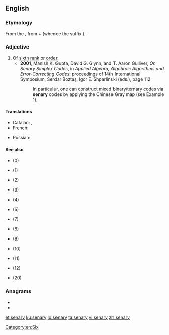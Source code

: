 ==English==

===Etymology===
From the {{etyl|la|en}} {{m|la|sēnārius||consisting of six each}}, from {{m|la|sēnī||six each, six at a time}} + {{m|la|-ārius}} (whence the {{etyl|en|-}} suffix {{m|en|-ary}}).

===Adjective===
{{en-adj|-}}

# Of [[sixth]] [[rank]] or [[order]].
#* '''2001''', Manish K. Gupta, David G. Glynn, and T. Aaron Gulliver, ''On Senary Simplex Codes'', in ''Applied Algebra, Algebraic Algorithms and Error-Correcting Codes'': proceedings of 14th International Symposium, Serdar Boztaş, Igor E. Shparlinski (eds.), page 112
#*: In particular, one can construct mixed binary/ternary codes via '''senary''' codes by applying the Chinese Gray map (see Example 1).

====Translations====
{{trans-top|of sixth rank or order}}
* Catalan: {{t|ca|senari|m}}, {{t|ca|senària|f}}
* French: {{t+|fr|sénaire|m|f}}
{{trans-mid}}
* Russian: {{t+|ru|шестеричный}}
{{trans-bottom}}

====See also====
* {{l|en|nullary}} (0)
* {{l|en|unary}} (1)
* {{l|en|binary}} (2)
* {{l|en|ternary}} (3)
* {{l|en|quaternary}} (4)
* {{l|en|quinary}} (5)
* {{l|en|septenary}} (7)
* {{l|en|octonary}} (8)
* {{l|en|novenary}} (9)
* {{l|en|denary}} (10)
* {{l|en|undenary}} (11)
* {{l|en|duodenary}} (12)
* {{l|en|vigenary}} (20)

===Anagrams===
* {{l|en|arynes}}
* {{l|en|yearns}}

[[Category:en:Six]]

[[et:senary]]
[[ku:senary]]
[[lo:senary]]
[[ta:senary]]
[[vi:senary]]
[[zh:senary]]